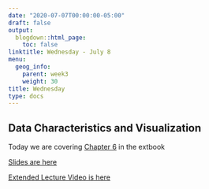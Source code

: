 ```yaml
---
date: "2020-07-07T00:00:00-05:00"
draft: false
output:
  blogdown::html_page:
    toc: false
linktitle: Wednesday - July 8
menu:
  geog_info:
    parent: week3
    weight: 30
title: Wednesday
type: docs
---
```


## Data Characteristics and Visualization

Today we are covering [Chapter 6](https://saylordotorg.github.io/text_essentials-of-geographic-information-systems/s10-data-characteristics-and-visua.html) in the extbook


[Slides are here](https://murraygeo.com/slides/intro_geographic_information/Day12/slides.html)

[Extended Lecture Video is here]()